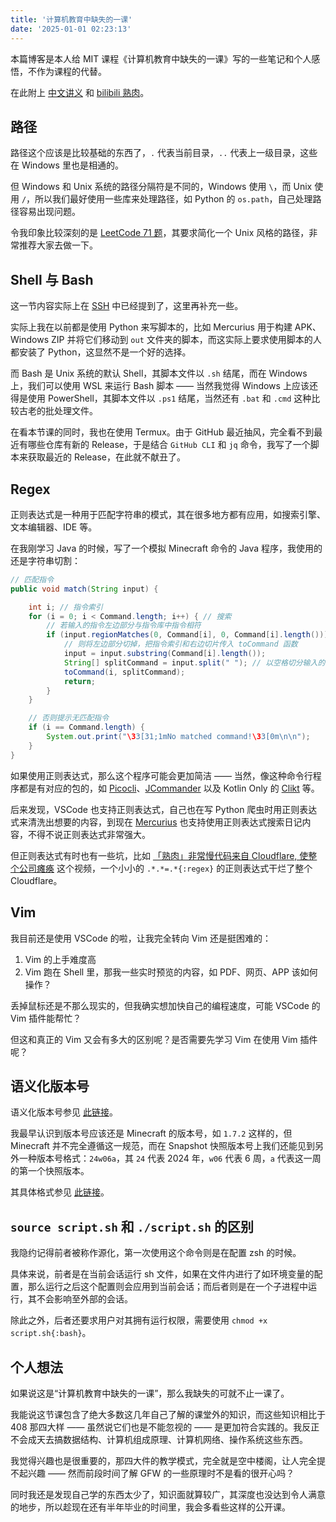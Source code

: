 ```yaml
---
title: '计算机教育中缺失的一课'
date: '2025-01-01 02:23:13'
---
```


本篇博客是本人给 MIT 课程《计算机教育中缺失的一课》写的一些笔记和个人感悟，不作为课程的代替。

在此附上 [中文讲义](https://missing-semester-cn.github.io) 和 [bilibili 熟肉](https://www.bilibili.com/video/BV1b2421M7v3)。

## 路径

路径这个应该是比较基础的东西了，`.` 代表当前目录，`..` 代表上一级目录，这些在 Windows 里也是相通的。

但 Windows 和 Unix 系统的路径分隔符是不同的，Windows 使用 `\`，而 Unix 使用 `/`，所以我们最好使用一些库来处理路径，如 Python 的 `os.path`，自己处理路径容易出现问题。

令我印象比较深刻的是 [LeetCode 71 题](https://leetcode.com/problems/simplify-path)，其要求简化一个 Unix 风格的路径，非常推荐大家去做一下。

## Shell 与 Bash

这一节内容实际上在 [SSH](/post/SSH) 中已经提到了，这里再补充一些。

实际上我在以前都是使用 Python 来写脚本的，比如 Mercurius 用于构建 APK、Windows ZIP 并将它们移动到 `out` 文件夹的脚本，而这实际上要求使用脚本的人都安装了 Python，这显然不是一个好的选择。

而 Bash 是 Unix 系统的默认 Shell，其脚本文件以 `.sh` 结尾，而在 Windows 上，我们可以使用 WSL 来运行 Bash 脚本 —— 当然我觉得 Windows 上应该还得是使用 PowerShell，其脚本文件以 `.ps1` 结尾，当然还有 `.bat` 和 `.cmd` 这种比较古老的批处理文件。

在看本节课的同时，我也在使用 Termux。由于 GitHub 最近抽风，完全看不到最近有哪些仓库有新的 Release，于是结合 `GitHub CLI` 和 `jq` 命令，我写了一个脚本来获取最近的 Release，在此就不献丑了。

## Regex

正则表达式是一种用于匹配字符串的模式，其在很多地方都有应用，如搜索引擎、文本编辑器、IDE 等。

在我刚学习 Java 的时候，写了一个模拟 Minecraft 命令的 Java 程序，我使用的还是字符串切割：

```java
// 匹配指令
public void match(String input) {

    int i; // 指令索引
    for (i = 0; i < Command.length; i++) { // 搜索
        // 若输入的指令左边部分与指令库中指令相符
        if (input.regionMatches(0, Command[i], 0, Command[i].length())) {
            // 则将左边部分切掉，把指令索引和右边切片传入 toCommand 函数
            input = input.substring(Command[i].length());
            String[] splitCommand = input.split(" "); // 以空格切分输入的命令
            toCommand(i, splitCommand);
            return;
        }
    }

    // 否则提示无匹配指令
    if (i == Command.length) {
        System.out.print("\33[31;1mNo matched command!\33[0m\n\n");
    }
}
```

如果使用正则表达式，那么这个程序可能会更加简洁 —— 当然，像这种命令行程序都是有对应的包的，如 [Picocli](https://github.com/remkop/picocli)、[JCommander](https://github.com/cbeust/jcommander) 以及 Kotlin Only 的 [Clikt](https://ajalt.github.io/clikt) 等。

后来发现，VSCode 也支持正则表达式，自己也在写 Python 爬虫时用正则表达式来清洗出想要的内容，到现在 [Mercurius](https://github.com/Cierra-Runis/mercurius) 也支持使用正则表达式搜索日记内容，不得不说正则表达式非常强大。

但正则表达式有时也有一些坑，比如 [「熟肉」非常慢代码来自 Cloudflare, 使整个公司瘫痪](https://www.bilibili.com/video/av1350874531) 这个视频，一个小小的 `.*.*=.*{:regex}` 的正则表达式干烂了整个 Cloudflare。

## Vim

我目前还是使用 VSCode 的啦，让我完全转向 Vim 还是挺困难的：

1. Vim 的上手难度高
2. Vim 跑在 Shell 里，那我一些实时预览的内容，如 PDF、网页、APP 该如何操作？

丢掉鼠标还是不那么现实的，但我确实想加快自己的编程速度，可能 VSCode 的 Vim 插件能帮忙？

但这和真正的 Vim 又会有多大的区别呢？是否需要先学习 Vim 在使用 Vim 插件呢？

## 语义化版本号

语义化版本号参见 [此链接](https://semver.org)。

我最早认识到版本号应该还是 Minecraft 的版本号，如 `1.7.2` 这样的，但 Minecraft 并不完全遵循这一规范，而在 Snapshot 快照版本号上我们还能见到另外一种版本号格式：`24w06a`，其 `24` 代表 2024 年，`w06` 代表 6 周，`a` 代表这一周的第一个快照版本。

其具体格式参见 [此链接](https://minecraft.wiki/w/Version_formats)。

## `source script.sh` 和 `./script.sh` 的区别

我隐约记得前者被称作源化，第一次使用这个命令则是在配置 zsh 的时候。

具体来说，前者是在当前会话运行 sh 文件，如果在文件内进行了如环境变量的配置，那么运行之后这个配置则会应用到当前会话；而后者则是在一个子进程中运行，其不会影响至外部的会话。

除此之外，后者还要求用户对其拥有运行权限，需要使用 `chmod +x script.sh{:bash}`。

## 个人想法

如果说这是“计算机教育中缺失的一课”，那么我缺失的可就不止一课了。

我能说这节课包含了绝大多数这几年自己了解的课堂外的知识，而这些知识相比于 408 那四大样 —— 虽然说它们也是不能忽视的 —— 是更加符合实践的。我反正不会成天去搞数据结构、计算机组成原理、计算机网络、操作系统这些东西。

我觉得兴趣也是很重要的，那四大件的教学模式，完全就是空中楼阁，让人完全提不起兴趣 —— 然而前段时间了解 GFW 的一些原理时不是看的很开心吗？

同时我还是发现自己学的东西太少了，知识面就算较广，其深度也没达到令人满意的地步，所以趁现在还有半年毕业的时间里，我会多看些这样的公开课。
